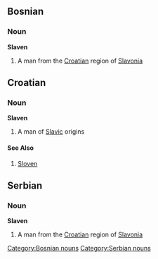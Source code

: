 ==Bosnian==
===Noun===
'''Slaven'''
#A man from the [[Croatian]] region of [[Slavonia]]

[[Category:Bosnian nouns]]

==Croatian==
===Noun===
'''Slaven'''
#A man of [[Slavic]] origins
====See Also====
#[[Sloven]]

==Serbian==
===Noun===
'''Slaven'''
#A man from the [[Croatian]] region of [[Slavonia]]

[[Category:Serbian nouns]]